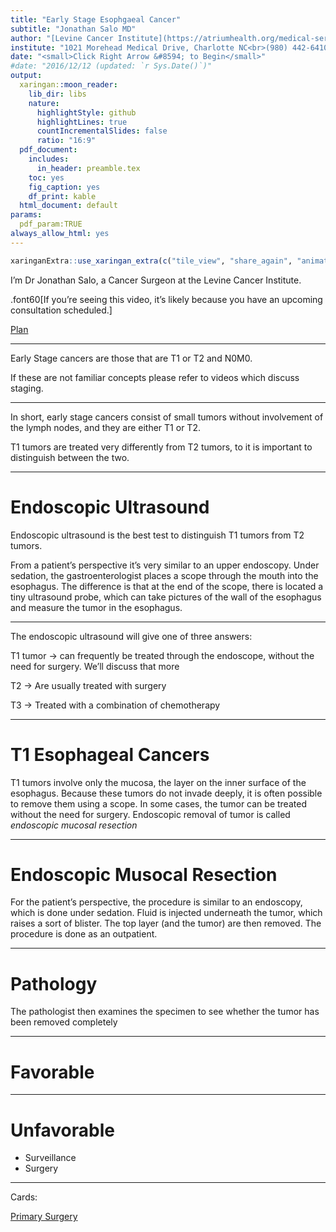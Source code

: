 ```yaml
---
title: "Early Stage Esophgaeal Cancer"
subtitle: "Jonathan Salo MD"
author: "[Levine Cancer Institute](https://atriumhealth.org/medical-services/specialty-care/cancer-care/esophageal-cancer/meet-the-team#)"
institute: "1021 Morehead Medical Drive, Charlotte NC<br>(980) 442-6410"
date: "<small>Click Right Arrow &#8594; to Begin</small>"
#date: "2016/12/12 (updated: `r Sys.Date()`)"
output:
  xaringan::moon_reader:
    lib_dir: libs
    nature:
      highlightStyle: github
      highlightLines: true
      countIncrementalSlides: false
      ratio: "16:9"
  pdf_document:
    includes:
      in_header: preamble.tex
    toc: yes
    fig_caption: yes
    df_print: kable
  html_document: default
params: 
  pdf_param:TRUE
always_allow_html: yes     
---
```

<style type="text/css">
.remark-slide-content {
    font-size: 44px;
    padding: 1em 4em 1em 4em;
}

.title-slide h1:nth-of-type(1) {
}
.title-slide h2:nth-of-type(1) {
}
.title-slide a:nth-of-type(1) {
    color: #99ccff ;
    text-decoration: underline;
}

</style>
<!--- P10000266--->
<!--- Intro_02--->
```r
xaringanExtra::use_xaringan_extra(c("tile_view", "share_again", "animate_css", "tachyons","fit_screen","broadcast","scribble"))
```
I'm Dr Jonathan Salo, a  Cancer Surgeon at the Levine Cancer Institute.

.font60[If you’re seeing this video, it’s likely because you have an upcoming consultation scheduled.]

[Plan](00-Esophagus_Plan.pdf)

---

Early Stage cancers are those that are T1 or T2 and N0M0.  

If these are not familiar concepts please refer to videos which discuss staging.

---

In short, early stage cancers consist of small tumors without involvement of the lymph nodes, and they are either T1 or T2.

T1 tumors are treated very differently from T2 tumors, to it is important to distinguish between the two.

---

# Endoscopic Ultrasound

Endoscopic ultrasound is the best test to distinguish T1 tumors from T2 tumors.

From a patient's perspective it's very similar to an upper endoscopy.  Under sedation, the gastroenterologist places a scope through the mouth into the esophagus.  The difference is that at the end of the scope, there is located a tiny ultrasound probe, which can take pictures of the wall of the esophagus and measure the tumor in the esophagus.

---

The endoscopic ultrasound will give one of three answers:

T1 tumor -> can frequently be treated through the endoscope, without the need for surgery. We'll discuss that more 

T2 -> Are usually treated with surgery

T3 -> Treated with a combination of chemotherapy

---

# T1 Esophageal Cancers

T1 tumors involve only the mucosa, the layer on the inner surface of the esophagus.  Because these tumors do not invade deeply, it is often possible to remove them using a scope. In some cases, the tumor can be treated without the need for surgery.  Endoscopic removal of tumor is called _endoscopic mucosal resection_

---

# Endoscopic Musocal Resection

For the patient's perspective, the procedure is similar to an endoscopy, which is done under sedation. Fluid is injected underneath the tumor, which raises a sort of blister.  The top layer (and the tumor) are then removed. The procedure is done as an outpatient.

---

# Pathology

The pathologist then examines the specimen to see whether the tumor has been removed completely

---

# Favorable

---

# Unfavorable

- Surveillance
- Surgery

---

Cards:


[Primary Surgery](12-Eso_surgery.pdf)
